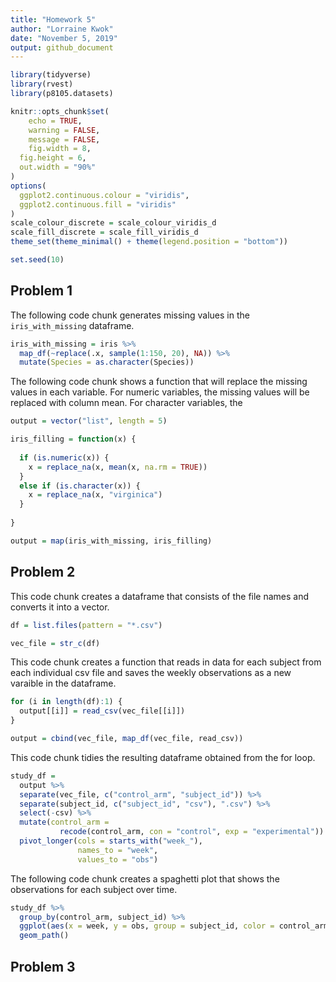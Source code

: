 ```yaml
---
title: "Homework 5"
author: "Lorraine Kwok"
date: "November 5, 2019"
output: github_document
---
```


```r
library(tidyverse)
library(rvest)
library(p8105.datasets)

knitr::opts_chunk$set(
	echo = TRUE,
	warning = FALSE,
	message = FALSE,
	fig.width = 8, 
  fig.height = 6,
  out.width = "90%"
)
options(
  ggplot2.continuous.colour = "viridis",
  ggplot2.continuous.fill = "viridis"
)
scale_colour_discrete = scale_colour_viridis_d
scale_fill_discrete = scale_fill_viridis_d
theme_set(theme_minimal() + theme(legend.position = "bottom"))

set.seed(10)
```

## Problem 1

The following code chunk generates missing values in the `iris_with_missing` dataframe.

```r
iris_with_missing = iris %>% 
  map_df(~replace(.x, sample(1:150, 20), NA)) %>%
  mutate(Species = as.character(Species))
```

The following code chunk shows a function that will replace the missing values in each variable. For numeric variables, the missing values will be replaced with column mean. For character variables, the  

```r
output = vector("list", length = 5)

iris_filling = function(x) {
  
  if (is.numeric(x)) {
    x = replace_na(x, mean(x, na.rm = TRUE))
  }
  else if (is.character(x)) {
    x = replace_na(x, "virginica")
  }
  
}

output = map(iris_with_missing, iris_filling)
```

## Problem 2

This code chunk creates a dataframe that consists of the file names and converts it into a vector.

```r
df = list.files(pattern = "*.csv")

vec_file = str_c(df)
```

This code chunk creates a function that reads in data for each subject from each individual csv file and saves the weekly observations as a new varaible in the dataframe. 

```r

for (i in length(df):1) {
  output[[i]] = read_csv(vec_file[[i]])
}

output = cbind(vec_file, map_df(vec_file, read_csv))
```

This code chunk tidies the resulting dataframe obtained from the for loop. 

```r
study_df = 
  output %>%
  separate(vec_file, c("control_arm", "subject_id")) %>%
  separate(subject_id, c("subject_id", "csv"), ".csv") %>%
  select(-csv) %>%
  mutate(control_arm =
           recode(control_arm, con = "control", exp = "experimental")) %>%
  pivot_longer(cols = starts_with("week_"),
               names_to = "week",
               values_to = "obs")
```

The following code chunk creates a spaghetti plot that shows the observations for each subject over time. 

```r
study_df %>%
  group_by(control_arm, subject_id) %>%
  ggplot(aes(x = week, y = obs, group = subject_id, color = control_arm)) +
  geom_path()
```

## Problem 3

